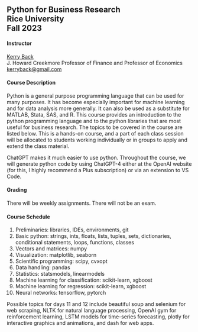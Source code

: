 ## Python for Business Research<br>Rice University<br>Fall 2023

#### Instructor

[Kerry Back](http://kerryback.com)
<br>
J. Howard Creekmore Professor of Finance and Professor of Economics<br>
<a href="mailto:kerryback@gmail.com">kerryback@gmail.com</a>

   
#### Course Description   

Python is a general purpose programming language that can be used for many purposes.  It has become especially important for machine learning and for data analysis more generally.  It can also be used as a substitute for MATLAB, Stata, SAS, and R.  This course provides an introduction to the python programming language and to the python
libraries that are most useful for business research.  The topics to be covered in the course are listed below.  This is a hands-on course, and a part of each class session will be allocated to students working individually or in groups to apply and extend the class material.  

ChatGPT makes it much easier to use python.  Throughout the course, we will generate python code by using ChatGPT-4 either at the OpenAI website (for this, I highly recommend a Plus subscription) or via an extension to VS Code.    

#### Grading

There will be weekly assignments.  There will not be an exam.

#### Course Schedule


1. Preliminaries: libraries, IDEs, environments, git
2. Basic python: strings, ints, floats, lists, tuples, sets, dictionaries, conditional statements, loops, functions, classes
3. Vectors and matrices: numpy
4. Visualization: matplotlib, seaborn
5. Scientific programming: scipy, cvxopt
6. Data handling: pandas
7. Statistics: statsmodels, linearmodels
8. Machine learning for classification: scikit-learn, xgboost
9. Machine learning for regression: scikit-learn, xgboost
10. Neural networks: tensorflow, pytorch

Possible topics for days 11 and 12 include beautiful soup and selenium for web scraping, NLTK for natural language processing, OpenAI gym for reinforcement learning, LSTM models for time-series forecasting, plotly for interactive graphics and animations, and dash for web apps.



